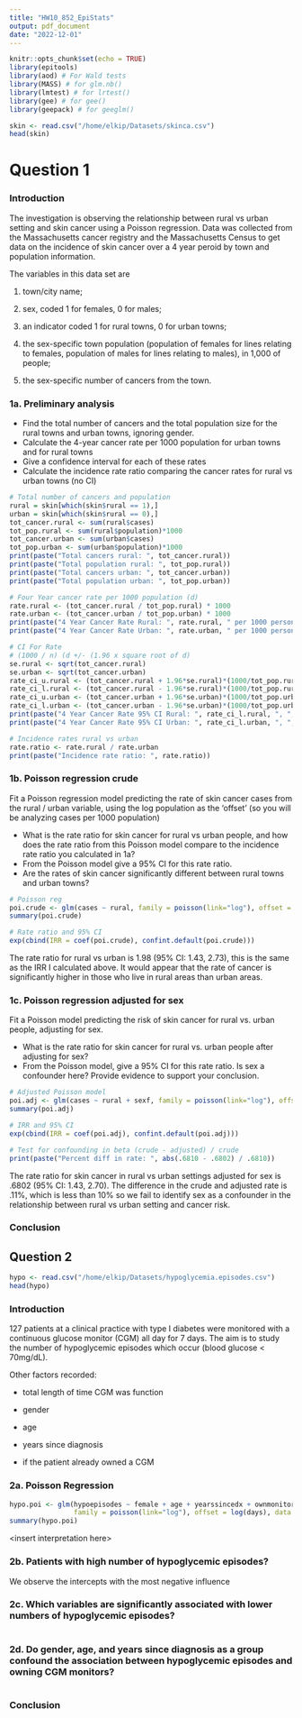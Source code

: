 ```yaml
---
title: "HW10_852_EpiStats"
output: pdf_document
date: "2022-12-01"
---
```


```r
knitr::opts_chunk$set(echo = TRUE)
library(epitools)
library(aod) # For Wald tests
library(MASS) # for glm.nb()
library(lmtest) # for lrtest()
library(gee) # for gee()
library(geepack) # for geeglm()
```

```r
skin <- read.csv("/home/elkip/Datasets/skinca.csv")
head(skin)
```

# Question 1

### Introduction

The investigation is observing the relationship between rural vs urban setting and skin cancer using a Poisson regression. Data was collected from the Massachusetts cancer registry and the Massachusetts Census to get data on the incidence of skin cancer over a 4 year peroid by town and population information.

The variables in this data set are

1.  town/city name;

2.  sex, coded 1 for females, 0 for males;

3.  an indicator coded 1 for rural towns, 0 for urban towns;

4.  the sex-specific town population (population of females for lines relating to females, population of males for lines relating to males), in 1,000 of people;

5.  the sex-specific number of cancers from the town.

### 1a. Preliminary analysis

-   Find the total number of cancers and the total population size for the rural towns and urban towns, ignoring gender.
-   Calculate the 4-year cancer rate per 1000 population for urban towns and for rural towns
-   Give a confidence interval for each of these rates
-   Calculate the incidence rate ratio comparing the cancer rates for rural vs urban towns (no CI)

```r
# Total number of cancers and population
rural = skin[which(skin$rural == 1),]
urban = skin[which(skin$rural == 0),]
tot_cancer.rural <- sum(rural$cases)
tot_pop.rural <- sum(rural$population)*1000
tot_cancer.urban <- sum(urban$cases)
tot_pop.urban <- sum(urban$population)*1000
print(paste("Total cancers rural: ", tot_cancer.rural))
print(paste("Total population rural: ", tot_pop.rural))
print(paste("Total cancers urban: ", tot_cancer.urban))
print(paste("Total population urban: ", tot_pop.urban))

# Four Year cancer rate per 1000 population (d)
rate.rural <- (tot_cancer.rural / tot_pop.rural) * 1000
rate.urban <- (tot_cancer.urban / tot_pop.urban) * 1000
print(paste("4 Year Cancer Rate Rural: ", rate.rural, " per 1000 persons"))
print(paste("4 Year Cancer Rate Urban: ", rate.urban, " per 1000 persons"))

# CI For Rate 
# (1000 / n) (d +/- (1.96 x square root of d)
se.rural <- sqrt(tot_cancer.rural)
se.urban <- sqrt(tot_cancer.urban)
rate_ci_u.rural <- (tot_cancer.rural + 1.96*se.rural)*(1000/tot_pop.rural)
rate_ci_l.rural <- (tot_cancer.rural - 1.96*se.rural)*(1000/tot_pop.rural)
rate_ci_u.urban <- (tot_cancer.urban + 1.96*se.urban)*(1000/tot_pop.urban)
rate_ci_l.urban <- (tot_cancer.urban - 1.96*se.urban)*(1000/tot_pop.urban)
print(paste("4 Year Cancer Rate 95% CI Rural: ", rate_ci_l.rural, ", ", rate_ci_u.rural))
print(paste("4 Year Cancer Rate 95% CI Urban: ", rate_ci_l.urban, ", ", rate_ci_u.urban))

# Incidence rates rural vs urban
rate.ratio <- rate.rural / rate.urban
print(paste("Incidence rate ratio: ", rate.ratio))
```

### 1b. Poisson regression crude

Fit a Poisson regression model predicting the rate of skin cancer cases from the rural / urban variable, using the log population as the 'offset' (so you will be analyzing cases per 1000 population)

-   What is the rate ratio for skin cancer for rural vs urban people, and how does the rate ratio from this Poisson model compare to the incidence rate ratio you calculated in 1a?
-   From the Poisson model give a 95% CI for this rate ratio.
-   Are the rates of skin cancer significantly different between rural towns and urban towns?

```r
# Poisson reg
poi.crude <- glm(cases ~ rural, family = poisson(link="log"), offset = log(population), data = skin)
summary(poi.crude)

# Rate ratio and 95% CI
exp(cbind(IRR = coef(poi.crude), confint.default(poi.crude))) 
```

The rate ratio for rural vs urban is 1.98 (95% CI: 1.43, 2.73), this is the same as the IRR I calculated above. It would appear that the rate of cancer is significantly higher in those who live in rural areas than urban areas.

### 1c. Poisson regression adjusted for sex

Fit a Poisson model predicting the risk of skin cancer for rural vs. urban people, adjusting for sex.

-   What is the rate ratio for skin cancer for rural vs. urban people after adjusting for sex?
-   From the Poisson model, give a 95% CI for this rate ratio. Is sex a confounder here? Provide evidence to support your conclusion.

```r
# Adjusted Poisson model
poi.adj <- glm(cases ~ rural + sexf, family = poisson(link="log"), offset = log(population), data = skin)
summary(poi.adj)

# IRR and 95% CI 
exp(cbind(IRR = coef(poi.adj), confint.default(poi.adj)))

# Test for confounding in beta (crude - adjusted) / crude
print(paste("Percent diff in rate: ", abs(.6810 - .6802) / .6810))
```

The rate ratio for skin cancer in rural vs urban settings adjusted for sex is .6802 (95% CI: 1.43, 2.70). The difference in the crude and adjusted rate is .11%, which is less than 10% so we fail to identify sex as a confounder in the relationship between rural vs urban setting and cancer risk.

### Conclusion

## Question 2

```r
hypo <- read.csv("/home/elkip/Datasets/hypoglycemia.episodes.csv")
head(hypo)
```

### Introduction

127 patients at a clinical practice with type I diabetes were monitored with a continuous glucose monitor (CGM) all day for 7 days. The aim is to study the number of hypoglycemic episodes which occur (blood glucose \< 70mg/dL).

Other factors recorded:

-   total length of time CGM was function

-   gender

-   age

-   years since diagnosis

-   if the patient already owned a CGM

### 2a. Poisson Regression

```r
hypo.poi <- glm(hypoepisodes ~ female + age + yearssincedx + ownmonitor, 
                family = poisson(link="log"), offset = log(days), data = hypo)
summary(hypo.poi)
```

\<insert interpretation here\>

### 2b. Patients with high number of hypoglycemic episodes?

We observe the intercepts with the most negative influence

### 2c. Which variables are significantly associated with lower numbers of hypoglycemic episodes?

```r

```

### 2d. Do gender, age, and years since diagnosis as a group confound the association between hypoglycemic episodes and owning CGM monitors?

```r

```

### Conclusion

